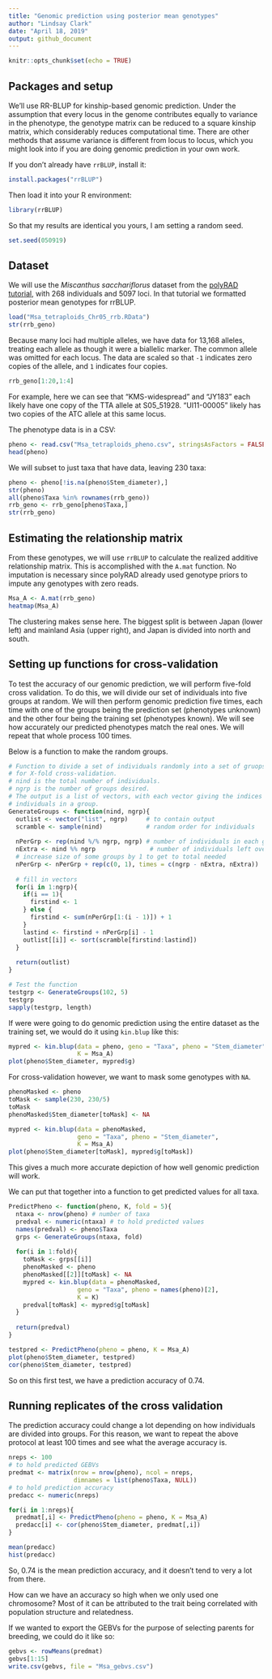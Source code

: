 ```yaml
---
title: "Genomic prediction using posterior mean genotypes"
author: "Lindsay Clark"
date: "April 18, 2019"
output: github_document
---
```


```r
knitr::opts_chunk$set(echo = TRUE)
```

## Packages and setup

We'll use RR-BLUP for kinship-based genomic prediction.  Under the assumption
that every locus in the genome contributes equally to variance in the
phenotype, the genotype matrix can be reduced to a square kinship matrix, which
considerably reduces computational time.  There are other methods that assume
variance is different from locus to locus, which you might look into if you are
doing genomic prediction in your own work.

If you don't already have `rrBLUP`, install it:

```r
install.packages("rrBLUP")
```

Then load it into your R environment:

```r
library(rrBLUP)
```

So that my results are identical you yours, I am setting a random seed.

```r
set.seed(050919)
```

## Dataset

We will use the *Miscanthus sacchariflorus* dataset from the
[polyRAD tutorial](polyRAD_diversity_panel.html), with 268 individuals
and 5097 loci.  In that tutorial we formatted posterior mean genotypes for
rrBLUP.

```r
load("Msa_tetraploids_Chr05_rrb.RData")
str(rrb_geno)
```

Because many loci had multiple alleles, we have data for 13,168 alleles,
treating each allele as though it were a biallelic marker.  The common allele
was omitted for each locus.  The data are scaled so that `-1` indicates zero
copies of the allele, and `1` indicates four copies.

```r
rrb_geno[1:20,1:4]
```

For example, here we can see that "KMS-widespread" and "JY183" each likely have
one copy of the TTA allele at S05_51928.  "UI11-00005" likely has two copies
of the ATC allele at this same locus.

The phenotype data is in a CSV:

```r
pheno <- read.csv("Msa_tetraploids_pheno.csv", stringsAsFactors = FALSE)
head(pheno)
```

We will subset to just taxa that have data, leaving 230 taxa:

```r
pheno <- pheno[!is.na(pheno$Stem_diameter),]
str(pheno)
all(pheno$Taxa %in% rownames(rrb_geno))
rrb_geno <- rrb_geno[pheno$Taxa,]
str(rrb_geno)
```

## Estimating the relationship matrix

From these genotypes, we will use `rrBLUP` to calculate the realized additive
relationship matrix.  This is accomplished with the `A.mat` function.  No
imputation is necessary since polyRAD already used genotype priors to impute
any genotypes with zero reads.

```r
Msa_A <- A.mat(rrb_geno)
heatmap(Msa_A)
```

The clustering makes sense here.  The biggest split is between Japan
(lower left) and mainland Asia (upper right), and Japan is divided into north
and south.

## Setting up functions for cross-validation

To test the accuracy of our genomic prediction, we will perform five-fold
cross validation.  To do this, we will divide our set of individuals into
five groups at random.  We will then perform genomic prediction five times,
each time with one of the groups being the prediction set (phenotypes unknown)
and the other four being the training set (phenotypes known).  We will see
how accurately our predicted phenotypes match the real ones.  We will repeat
that whole process 100 times.

Below is a function to make the random groups.

```r
# Function to divide a set of individuals randomly into a set of gruops
# for X-fold cross-validation.
# nind is the total number of individuals.
# ngrp is the number of groups desired.
# The output is a list of vectors, with each vector giving the indices of
# individuals in a group.
GenerateGroups <- function(nind, ngrp){
  outlist <- vector("list", ngrp)     # to contain output
  scramble <- sample(nind)            # random order for individuals
  
  nPerGrp <- rep(nind %/% ngrp, ngrp) # number of individuals in each group
  nExtra <- nind %% ngrp               # number of individuals left over
  # increase size of some groups by 1 to get to total needed
  nPerGrp <- nPerGrp + rep(c(0, 1), times = c(ngrp - nExtra, nExtra))
  
  # fill in vectors
  for(i in 1:ngrp){
    if(i == 1){
      firstind <- 1
    } else {
      firstind <- sum(nPerGrp[1:(i - 1)]) + 1
    }
    lastind <- firstind + nPerGrp[i] - 1
    outlist[[i]] <- sort(scramble[firstind:lastind])
  }
  
  return(outlist)
}

# Test the function
testgrp <- GenerateGroups(102, 5)
testgrp
sapply(testgrp, length)
```

If were were going to do genomic prediction using the entire dataset as the
training set, we would do it using `kin.blup` like this:

```r
mypred <- kin.blup(data = pheno, geno = "Taxa", pheno = "Stem_diameter",
                   K = Msa_A)
plot(pheno$Stem_diameter, mypred$g)
```

For cross-validation however, we want to mask some genotypes with `NA`.

```r
phenoMasked <- pheno
toMask <- sample(230, 230/5)
toMask
phenoMasked$Stem_diameter[toMask] <- NA

mypred <- kin.blup(data = phenoMasked,
                   geno = "Taxa", pheno = "Stem_diameter",
                   K = Msa_A)
plot(pheno$Stem_diameter[toMask], mypred$g[toMask])
```

This gives a much more accurate depiction of how well genomic prediction
will work.

We can put that together into a function to get predicted values for all
taxa.

```r
PredictPheno <- function(pheno, K, fold = 5){
  ntaxa <- nrow(pheno) # number of taxa
  predval <- numeric(ntaxa) # to hold predicted values
  names(predval) <- pheno$Taxa
  grps <- GenerateGroups(ntaxa, fold)
  
  for(i in 1:fold){
    toMask <- grps[[i]]
    phenoMasked <- pheno
    phenoMasked[[2]][toMask] <- NA
    mypred <- kin.blup(data = phenoMasked,
                   geno = "Taxa", pheno = names(pheno)[2],
                   K = K)
    predval[toMask] <- mypred$g[toMask]
  }
  
  return(predval)
}

testpred <- PredictPheno(pheno = pheno, K = Msa_A)
plot(pheno$Stem_diameter, testpred)
cor(pheno$Stem_diameter, testpred)
```

So on this first test, we have a prediction accuracy of 0.74.

## Running replicates of the cross validation

The prediction accuracy could change a lot depending on how individuals are
divided into groups.  For this reason, we want to repeat the above protocol
at least 100 times and see what the average accuracy is.

```r
nreps <- 100
# to hold predicted GEBVs
predmat <- matrix(nrow = nrow(pheno), ncol = nreps,
                  dimnames = list(pheno$Taxa, NULL))
# to hold prediction accuracy
predacc <- numeric(nreps)

for(i in 1:nreps){
  predmat[,i] <- PredictPheno(pheno = pheno, K = Msa_A)
  predacc[i] <- cor(pheno$Stem_diameter, predmat[,i])
}

mean(predacc)
hist(predacc)
```

So, 0.74 is the mean prediction accuracy, and it doesn't tend to very a lot
from there.

How can we have an accuracy so high when we only used one chromosome?  Most of
it can be attributed to the trait being correlated with population structure and
relatedness.

If we wanted to export the GEBVs for the purpose of selecting parents for
breeding, we could do it like so:

```r
gebvs <- rowMeans(predmat)
gebvs[1:15]
write.csv(gebvs, file = "Msa_gebvs.csv")
```

